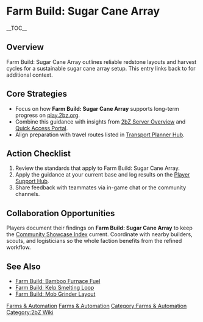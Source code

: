 {{Short description|Farm Build: Sugar Cane Array outlines reliable redstone layouts and harvest cycles for a sustainable sugar cane array setup}}
= Farm Build: Sugar Cane Array =
{{2bZ Navbox}}
__TOC__

== Overview ==
Farm Build: Sugar Cane Array outlines reliable redstone layouts and harvest cycles for a
sustainable sugar cane array setup. This entry links back to [[Category:Farms &
Automation|Farms & Automation]] for additional context.

== Core Strategies ==
* Focus on how '''Farm Build: Sugar Cane Array''' supports long-term progress on [[play.2bz.org]].
* Combine this guidance with insights from [[2bZ Server Overview]] and [[Quick Access Portal]].
* Align preparation with travel routes listed in [[Transport Planner Hub]].

== Action Checklist ==
# Review the [[Category:Farms & Automation|Farms & Automation]] standards that apply to Farm Build: Sugar Cane Array.
# Apply the guidance at your current base and log results on the [[Player Support Hub]].
# Share feedback with teammates via in-game chat or the community channels.

== Collaboration Opportunities ==
Players document their findings on '''Farm Build: Sugar Cane Array''' to keep the
[[Community Showcase Index]] current. Coordinate with nearby builders, scouts, and
logisticians so the whole faction benefits from the refined workflow.

== See Also ==
* [[Farm Build: Bamboo Furnace Fuel]]
* [[Farm Build: Kelp Smelting Loop]]
* [[Farm Build: Mob Grinder Layout]]

[[Category:Farms & Automation]]
[[Category:2bZ Wiki]]
